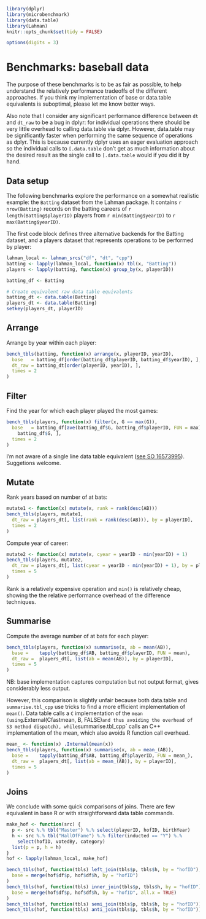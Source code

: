 <!--
%\VignetteEngine{knitr}
%\VignetteIndexEntry{Baseball benchmarks}
-->

```r
library(dplyr)
library(microbenchmark)
library(data.table)
library(Lahman)
knitr::opts_chunk$set(tidy = FALSE)

options(digits = 3)
```

# Benchmarks: baseball data

The purpose of these benchmarks is to be as fair as possible, to help understand the relatively performance tradeoffs of the different approaches. If you think my implementation of base or data.table equivalents is suboptimal, please let me know better ways.

Also note that I consider any significant performance difference between `dt` and `dt_raw` to be a bug in dplyr: for individual operations there should be very little overhead to calling data.table via dplyr. However, data.table may be significantly faster when performing the same sequence of operations as dplyr. This is because currently dplyr uses an eager evaluation approach so the individual calls to `[.data.table` don't get as much information about the desired result as the single call to `[.data.table` would if you did it by hand.

## Data setup

The following benchmarks explore the performance on a somewhat realistic example: the `Batting` dataset from the Lahman package. It contains `r nrow(Batting)` records on the batting careers of `r length(Batting$playerID)` players from `r min(Batting$yearID)` to `r max(Batting$yearID)`.

The first code block defines three alternative backends for the Batting dataset, and a players dataset that represents operations to be performed by player:

```r
lahman_local <- lahman_srcs("df", "dt", "cpp")
batting <- lapply(lahman_local, function(x) tbl(x, "Batting"))
players <- lapply(batting, function(x) group_by(x, playerID))

batting_df <- Batting

# Create equivalent raw data table equivalents
batting_dt <- data.table(Batting)
players_dt <- data.table(Batting)
setkey(players_dt, playerID)
```

## Arrange

Arrange by year within each player:

```r
bench_tbls(batting, function(x) arrange(x, playerID, yearID),
  base   = batting_df[order(batting_df$playerID, batting_df$yearID), ],
  dt_raw = batting_dt[order(playerID, yearID), ],
  times = 2
)
```

## Filter

Find the year for which each player played the most games:

```r
bench_tbls(players, function(x) filter(x, G == max(G)),
  base   = batting_df[ave(batting_df$G, batting_df$playerID, FUN = max) ==
    batting_df$G, ],
  times = 2
)
```

I'm not aware of a single line data table equivalent ([see SO 16573995](not aware of single line dt equivalent, http://stackoverflow.com/questions/16573995/)). Suggetions welcome.

## Mutate

Rank years based on number of at bats:

```r
mutate1 <- function(x) mutate(x, rank = rank(desc(AB)))
bench_tbls(players, mutate1,
  dt_raw = players_dt[, list(rank = rank(desc(AB))), by = playerID],
  times = 2
)
```

Compute year of career:

```r
mutate2 <- function(x) mutate(x, cyear = yearID - min(yearID) + 1)
bench_tbls(players, mutate2,
  dt_raw = players_dt[, list(cyear = yearID - min(yearID) + 1), by = playerID],
  times = 5
)
```

Rank is a relatively expensive operation and `min()` is relatively cheap, showing the the relative performance overhead of the difference techniques.

## Summarise

Compute the average number of at bats for each player:

```r
bench_tbls(players, function(x) summarise(x, ab = mean(AB)),
  base =    tapply(batting_df$AB, batting_df$playerID, FUN = mean),
  dt_raw =  players_dt[, list(ab = mean(AB)), by = playerID],
  times = 5
)
```

NB: base implementation captures computation but not output format, gives considerably less output.

However, this comparison is slightly unfair because both data.table and `summarise.tbl_cpp` use tricks to find a more efficient implementation of `mean()`. Data table calls a `C` implementation of the `mean (using `.External(Cfastmean, B, FALSE)`   and thus avoiding the overhead of S3 method dispatch), while `summarise.tbl_cpp` calls an C++ implementation of the mean, which also avoids R function call overhead.

```r
mean_ <- function(x) .Internal(mean(x))
bench_tbls(players, function(x) summarise(x, ab = mean_(AB)),
  base =    tapply(batting_df$AB, batting_df$playerID, FUN = mean_),
  dt_raw =  players_dt[, list(ab = mean_(AB)), by = playerID],
  times = 5
)
```

## Joins

We conclude with some quick comparisons of joins. There are few equivalent in base R or with straightforward data table commands.

```r
make_hof <- function(src) {
  p <- src %.% tbl("Master") %.% select(playerID, hofID, birthYear)
  h <- src %.% tbl("HallOfFame") %.% filter(inducted == "Y") %.% 
    select(hofID, votedBy, category)
  list(p = p, h = h)
}
hof <- lapply(lahman_local, make_hof)

bench_tbls(hof, function(tbls) left_join(tbls$p, tbls$h, by = "hofID"),
  base = merge(hof$df$p, hof$df$h, by = "hofID")
)
bench_tbls(hof, function(tbls) inner_join(tbls$p, tbls$h, by = "hofID"),
  base = merge(hof$df$p, hof$df$h, by = "hofID", all.x = TRUE)
)
bench_tbls(hof, function(tbls) semi_join(tbls$p, tbls$h, by = "hofID"))
bench_tbls(hof, function(tbls) anti_join(tbls$p, tbls$h, by = "hofID"))
```
